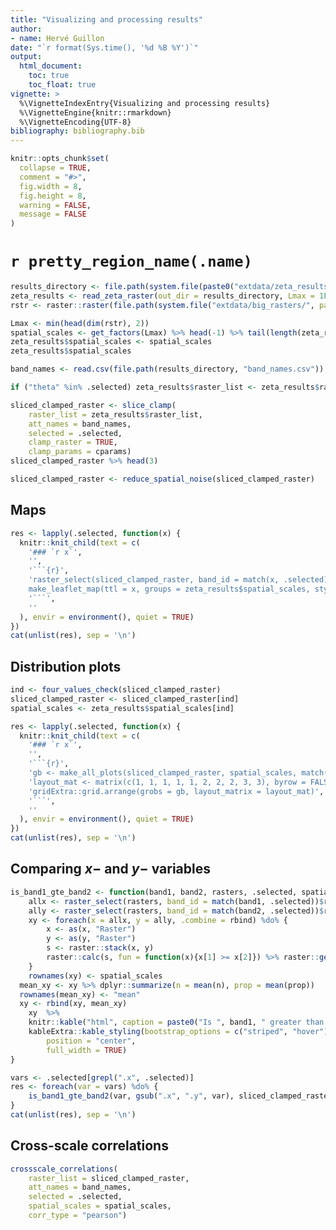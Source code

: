 ```yaml
---
title: "Visualizing and processing results"
author:
- name: Hervé Guillon
date: "`r format(Sys.time(), '%d %B %Y')`"
output: 
  html_document:
    toc: true
    toc_float: true
vignette: >
  %\VignetteIndexEntry{Visualizing and processing results}
  %\VignetteEngine{knitr::rmarkdown}
  %\VignetteEncoding{UTF-8}
bibliography: bibliography.bib
---
```


```r
knitr::opts_chunk$set(
  collapse = TRUE,
  comment = "#>",
  fig.width = 8, 
  fig.height = 8,
  warning = FALSE,
  message = FALSE
)
```

# `r pretty_region_name(.name)`


```r
results_directory <- file.path(system.file(paste0("extdata/zeta_results/", .name), package = "statisticalRoughness"))
zeta_results <- read_zeta_raster(out_dir = results_directory, Lmax = 1E3, raster_resolution = 10, .len = 10)
rstr <- raster::raster(file.path(system.file("extdata/big_rasters/", package = "statisticalRoughness"), paste0(.name, ".tif")))

Lmax <- min(head(dim(rstr), 2))
spatial_scales <- get_factors(Lmax) %>% head(-1) %>% tail(length(zeta_results$raster_list)) * 10
zeta_results$spatial_scales <- spatial_scales
zeta_results$spatial_scales

band_names <- read.csv(file.path(results_directory, "band_names.csv")) %>% names()

if ("theta" %in% .selected) zeta_results$raster_list <- zeta_results$raster_list %>% make_angular(match("theta", band_names))

sliced_clamped_raster <- slice_clamp(
	raster_list = zeta_results$raster_list,
	att_names = band_names,
	selected = .selected,
	clamp_raster = TRUE, 
	clamp_params = cparams)
sliced_clamped_raster %>% head(3)

sliced_clamped_raster <- reduce_spatial_noise(sliced_clamped_raster)
```

## Maps {.tabset}

```r
res <- lapply(.selected, function(x) {
  knitr::knit_child(text = c(
    '### `r x`',
    '',
    '```{r}',
    'raster_select(sliced_clamped_raster, band_id = match(x, .selected)) %>% 
	make_leaflet_map(ttl = x, groups = zeta_results$spatial_scales, style = "continuous")',
    '```',
    ''
  ), envir = environment(), quiet = TRUE)
})
cat(unlist(res), sep = '\n')
```


## Distribution plots {.tabset}

```r
ind <- four_values_check(sliced_clamped_raster)
sliced_clamped_raster <- sliced_clamped_raster[ind]
spatial_scales <- zeta_results$spatial_scales[ind]
```

```r
res <- lapply(.selected, function(x) {
  knitr::knit_child(text = c(
    '### `r x`',
    '',
    '```{r}',
    'gb <- make_all_plots(sliced_clamped_raster, spatial_scales, match(x, .selected), x, begin = 0.1, end = 0.85, direction = 1, option = "viridis")',
    'layout_mat <- matrix(c(1, 1, 1, 1, 1, 2, 2, 2, 3, 3), byrow = FALSE, nrow = 5, ncol = 2)',
	'gridExtra::grid.arrange(grobs = gb, layout_matrix = layout_mat)',
    '```',
    ''
  ), envir = environment(), quiet = TRUE)
})
cat(unlist(res), sep = '\n')
```

## Comparing $x-$ and $y-$ variables

```r
is_band1_gte_band2 <- function(band1, band2, rasters, .selected, spatial_scales){
	allx <- raster_select(rasters, band_id = match(band1, .selected))$rasters
	ally <- raster_select(rasters, band_id = match(band2, .selected))$rasters
	xy <- foreach(x = allx, y = ally, .combine = rbind) %do% {
		x <- as(x, "Raster")
		y <- as(y, "Raster")
		s <- raster::stack(x, y)
		raster::calc(s, fun = function(x){x[1] >= x[2]}) %>% raster::getValues() %>% rstatix::freq_table() %>% dplyr::filter(group == "TRUE") %>% dplyr::select(-group)
	}
	rownames(xy) <- spatial_scales
  mean_xy <- xy %>% dplyr::summarize(n = mean(n), prop = mean(prop))
  rownames(mean_xy) <- "mean"
  xy <- rbind(xy, mean_xy)
	xy  %>% 
	knitr::kable("html", caption = paste0("Is ", band1, " greater than or equal to ", band2, "?")) %>% 
	kableExtra::kable_styling(bootstrap_options = c("striped", "hover"),
		position = "center",
		full_width = TRUE)
}
```

```r
vars <- .selected[grepl(".x", .selected)]
res <- foreach(var = vars) %do% {
	is_band1_gte_band2(var, gsub(".x", ".y", var), sliced_clamped_raster, .selected, spatial_scales)
}
cat(unlist(res), sep = '\n')
```

## Cross-scale correlations

```r
crossscale_correlations(
	raster_list = sliced_clamped_raster,
	att_names = band_names,
	selected = .selected,
	spatial_scales = spatial_scales,
	corr_type = "pearson")
```